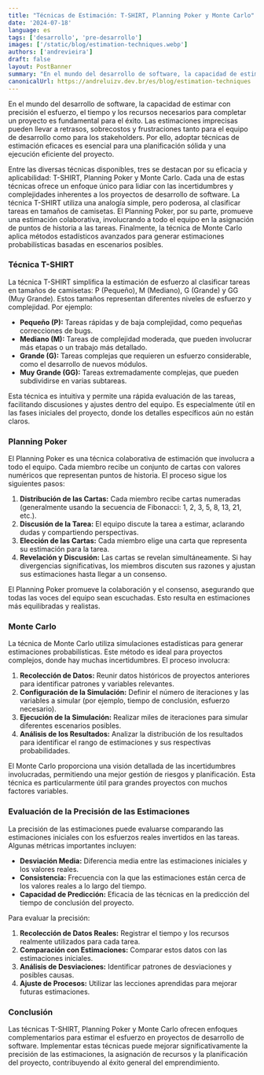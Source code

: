 ```yaml
---
title: "Técnicas de Estimación: T-SHIRT, Planning Poker y Monte Carlo"
date: '2024-07-18'
language: es
tags: ['desarrollo', 'pre-desarrollo']
images: ['/static/blog/estimation-techniques.webp']
authors: ['andrevieira']
draft: false
layout: PostBanner
summary: "En el mundo del desarrollo de software, la capacidad de estimar con precisión el esfuerzo, el tiempo y los recursos necesarios para completar un proyecto es fundamental para el éxito."
canonicalUrl: https://andreluizv.dev.br/es/blog/estimation-techniques
---
```


En el mundo del desarrollo de software, la capacidad de estimar con precisión el esfuerzo, el tiempo y los recursos necesarios para completar un proyecto es fundamental para el éxito. Las estimaciones imprecisas pueden llevar a retrasos, sobrecostos y frustraciones tanto para el equipo de desarrollo como para los stakeholders. Por ello, adoptar técnicas de estimación eficaces es esencial para una planificación sólida y una ejecución eficiente del proyecto.

Entre las diversas técnicas disponibles, tres se destacan por su eficacia y aplicabilidad: T-SHIRT, Planning Poker y Monte Carlo. Cada una de estas técnicas ofrece un enfoque único para lidiar con las incertidumbres y complejidades inherentes a los proyectos de desarrollo de software. La técnica T-SHIRT utiliza una analogía simple, pero poderosa, al clasificar tareas en tamaños de camisetas. El Planning Poker, por su parte, promueve una estimación colaborativa, involucrando a todo el equipo en la asignación de puntos de historia a las tareas. Finalmente, la técnica de Monte Carlo aplica métodos estadísticos avanzados para generar estimaciones probabilísticas basadas en escenarios posibles.

### Técnica T-SHIRT

La técnica T-SHIRT simplifica la estimación de esfuerzo al clasificar tareas en tamaños de camisetas: P (Pequeño), M (Mediano), G (Grande) y GG (Muy Grande). Estos tamaños representan diferentes niveles de esfuerzo y complejidad. Por ejemplo:

- **Pequeño (P):** Tareas rápidas y de baja complejidad, como pequeñas correcciones de bugs.
- **Mediano (M):** Tareas de complejidad moderada, que pueden involucrar más etapas o un trabajo más detallado.
- **Grande (G):** Tareas complejas que requieren un esfuerzo considerable, como el desarrollo de nuevos módulos.
- **Muy Grande (GG):** Tareas extremadamente complejas, que pueden subdividirse en varias subtareas.

Esta técnica es intuitiva y permite una rápida evaluación de las tareas, facilitando discusiones y ajustes dentro del equipo. Es especialmente útil en las fases iniciales del proyecto, donde los detalles específicos aún no están claros.

### Planning Poker

El Planning Poker es una técnica colaborativa de estimación que involucra a todo el equipo. Cada miembro recibe un conjunto de cartas con valores numéricos que representan puntos de historia. El proceso sigue los siguientes pasos:

1. **Distribución de las Cartas:** Cada miembro recibe cartas numeradas (generalmente usando la secuencia de Fibonacci: 1, 2, 3, 5, 8, 13, 21, etc.).
2. **Discusión de la Tarea:** El equipo discute la tarea a estimar, aclarando dudas y compartiendo perspectivas.
3. **Elección de las Cartas:** Cada miembro elige una carta que representa su estimación para la tarea.
4. **Revelación y Discusión:** Las cartas se revelan simultáneamente. Si hay divergencias significativas, los miembros discuten sus razones y ajustan sus estimaciones hasta llegar a un consenso.

El Planning Poker promueve la colaboración y el consenso, asegurando que todas las voces del equipo sean escuchadas. Esto resulta en estimaciones más equilibradas y realistas.

### Monte Carlo

La técnica de Monte Carlo utiliza simulaciones estadísticas para generar estimaciones probabilísticas. Este método es ideal para proyectos complejos, donde hay muchas incertidumbres. El proceso involucra:

1. **Recolección de Datos:** Reunir datos históricos de proyectos anteriores para identificar patrones y variables relevantes.
2. **Configuración de la Simulación:** Definir el número de iteraciones y las variables a simular (por ejemplo, tiempo de conclusión, esfuerzo necesario).
3. **Ejecución de la Simulación:** Realizar miles de iteraciones para simular diferentes escenarios posibles.
4. **Análisis de los Resultados:** Analizar la distribución de los resultados para identificar el rango de estimaciones y sus respectivas probabilidades.

El Monte Carlo proporciona una visión detallada de las incertidumbres involucradas, permitiendo una mejor gestión de riesgos y planificación. Esta técnica es particularmente útil para grandes proyectos con muchos factores variables.

### Evaluación de la Precisión de las Estimaciones

La precisión de las estimaciones puede evaluarse comparando las estimaciones iniciales con los esfuerzos reales invertidos en las tareas. Algunas métricas importantes incluyen:

- **Desviación Media:** Diferencia media entre las estimaciones iniciales y los valores reales.
- **Consistencia:** Frecuencia con la que las estimaciones están cerca de los valores reales a lo largo del tiempo.
- **Capacidad de Predicción:** Eficacia de las técnicas en la predicción del tiempo de conclusión del proyecto.

Para evaluar la precisión:

1. **Recolección de Datos Reales:** Registrar el tiempo y los recursos realmente utilizados para cada tarea.
2. **Comparación con Estimaciones:** Comparar estos datos con las estimaciones iniciales.
3. **Análisis de Desviaciones:** Identificar patrones de desviaciones y posibles causas.
4. **Ajuste de Procesos:** Utilizar las lecciones aprendidas para mejorar futuras estimaciones.

### Conclusión

Las técnicas T-SHIRT, Planning Poker y Monte Carlo ofrecen enfoques complementarios para estimar el esfuerzo en proyectos de desarrollo de software. Implementar estas técnicas puede mejorar significativamente la precisión de las estimaciones, la asignación de recursos y la planificación del proyecto, contribuyendo al éxito general del emprendimiento.